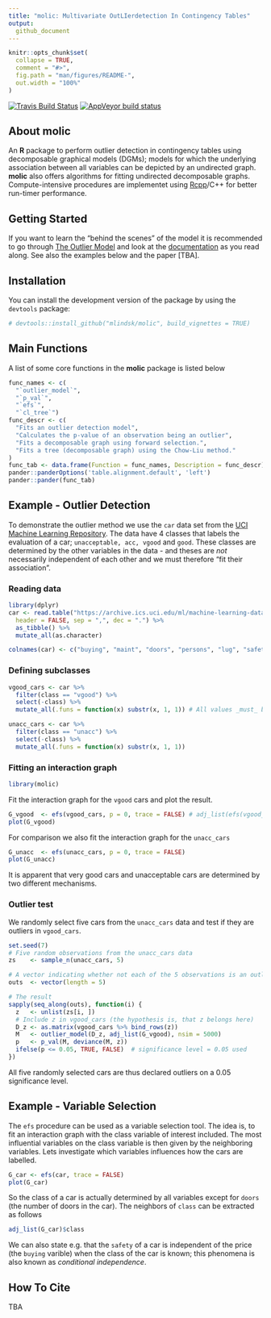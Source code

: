 ```yaml
---
title: "molic: Multivariate OutLIerdetection In Contingency Tables"
output:
  github_document
---
```


<!-- README.md is generated from README.Rmd. Please edit that file -->

```r
knitr::opts_chunk$set(
  collapse = TRUE,
  comment = "#>",
  fig.path = "man/figures/README-",
  out.width = "100%"
)
```

[![Travis Build Status](https://travis-ci.com/mlindsk/molic.svg?token=AuXvB5mAnHuxQxKszxph&branch=master)](https://travis-ci.com/mlindsk/molic)
[![AppVeyor build status](https://ci.appveyor.com/api/projects/status/github/mlindsk/molic?branch=master&svg=true)](https://ci.appveyor.com/project/mlindsk/molic)

## About molic

An **R** package to perform outlier detection in contingency tables using decomposable graphical models (DGMs); models for which the underlying association between all variables can be depicted by an undirected graph. **molic** also offers algorithms for fitting undirected decomposable graphs. Compute-intensive procedures are implementet using [Rcpp](http://www.rcpp.org/)/C++ for better run-timer performance.

## Getting Started
If you want to learn the "behind the scenes" of the model it is recommended to go through [The Outlier Model](https://mlindsk.github.io/molic/articles/) and look at the [documentation](https://mlindsk.github.io/molic/reference/index.html) as you read along. See also the examples below and the paper [TBA].

## Installation
You can install the development version of the package by using the `devtools` package:

```r
# devtools::install_github("mlindsk/molic", build_vignettes = TRUE)
```

## Main Functions
A list of some core functions in the **molic** package is listed below

```r
func_names <- c(
  "`outlier_model`",
  "`p_val`",
  "`efs`",
  "`cl_tree`")
func_descr <- c(
  "Fits an outlier detection model",
  "Calculates the p-value of an observation being an outlier",
  "Fits a decomposable graph using forward selection.",
  "Fits a tree (decomposable graph) using the Chow-Liu method."
)
func_tab <- data.frame(Function = func_names, Description = func_descr)
pander::panderOptions('table.alignment.default', 'left')
pander::pander(func_tab)
```

## Example - Outlier Detection

To demonstrate the outlier method we use the `car` data set from the [UCI Machine Learning Repository](https://archive.ics.uci.edu/ml/index.php). The data have $4$ classes that labels the evaluation of a car; `unacceptable, acc, vgood` and `good`. These classes are determined by the other variables in the data - and theses are _not_ necessarily independent of each other and we must therefore "fit their association".

### Reading data

```r
library(dplyr)
car <- read.table("https://archive.ics.uci.edu/ml/machine-learning-databases/car/car.data",
  header = FALSE, sep = ",", dec = ".") %>%
  as_tibble() %>%
  mutate_all(as.character)

colnames(car) <- c("buying", "maint", "doors", "persons", "lug", "safety", "class")
```

### Defining subclasses

```r
vgood_cars <- car %>%
  filter(class == "vgood") %>%
  select(-class) %>%
  mutate_all(.funs = function(x) substr(x, 1, 1)) # All values _must_ be a single character!

unacc_cars <- car %>%
  filter(class == "unacc") %>%
  select(-class) %>%
  mutate_all(.funs = function(x) substr(x, 1, 1))
```

### Fitting an interaction graph

```r
library(molic)
```

Fit the interaction graph for the `vgood` cars and plot the result.

```r
G_vgood  <- efs(vgood_cars, p = 0, trace = FALSE) # adj_list(efs(vgood_cars, p = 0, trace = FALSE))
plot(G_vgood)
```

For comparison we also fit the interaction graph for the `unacc_cars`

```r
G_unacc  <- efs(unacc_cars, p = 0, trace = FALSE)
plot(G_unacc)
```

It is apparent that very good cars and unacceptable cars are determined by two different mechanisms.

### Outlier test

We randomly select five cars from the `unacc_cars` data and test if they are outliers in `vgood_cars`.

```r
set.seed(7)
# Five random observations from the unacc_cars data
zs    <- sample_n(unacc_cars, 5)

# A vector indicating whether not each of the 5 observations is an outlier in vgood_cars
outs  <- vector(length = 5)

# The result
sapply(seq_along(outs), function(i) {
  z   <- unlist(zs[i, ])
  # Include z in vgood_cars (the hypothesis is, that z belongs here)
  D_z <- as.matrix(vgood_cars %>% bind_rows(z))
  M   <- outlier_model(D_z, adj_list(G_vgood), nsim = 5000)
  p   <- p_val(M, deviance(M, z))
  ifelse(p <= 0.05, TRUE, FALSE)  # significance level = 0.05 used
})
```
All five randomly selected cars are thus declared outliers on a $0.05$ significance level.

## Example - Variable Selection
The `efs` procedure can be used as a variable selection tool. The idea is, to fit an interaction graph with the class variable of interest included. The most influential variables on the class variable is then given by the neighboring variables. Lets investigate which variables influences how the cars are labelled.

```r
G_car <- efs(car, trace = FALSE)
plot(G_car)
```
So the class of a car is actually determined by all variables except for `doors` (the number of doors in the car). The neighbors of `class` can be extracted as follows

```r
adj_list(G_car)$class
```
We can also state e.g. that the `safety` of a car is independent of the price (the `buying` varible) when the class of the car is known; this phenomena is also known as _conditional independence_. 

<!-- ## Example - Specify a Priori Knowledge -->
<!-- If you know some relations between variables in advance it is possible to take this into account before fitting the graph. Assume, that we know the `doors` variable is associated with the `class` variable. We could then initialize an adjacency list with this information as follows. -->

<!-- # A variable with no neighbors have value = character(0) -->
<!-- ## adj <- lapply(colnames(car), function(x) character(0)) -->
<!-- ## names(adj) <- colnames(car) -->
<!-- ## adj$class <- "doors" -->

<!-- ## X <- as_efs(car, adj) -->
<!-- ## X$G_adj -->

<!-- ## ls(envir = X$ht) -->
<!-- ## ls(envir = cl_tree(car)$ht) -->

<!-- ## efs(df, cl_tree(car)) -->
<!-- ## efs(car, as_efs(car, adj)) -->

## How To Cite
TBA
